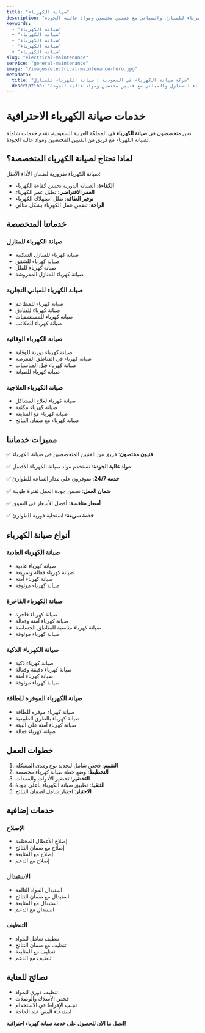 ```yaml
---
title: "صيانة الكهرباء"
description: "خدمات صيانة الكهرباء للمنازل والمباني مع فنيين مختصين ومواد عالية الجودة"
keywords:
  - "صيانة الكهرباء"
  - "صيانة الكهرباء"
  - "صيانة الكهرباء"
  - "صيانة الكهرباء"
  - "صيانة الكهرباء"
slug: "electrical-maintenance"
service: "general-maintenance"
image: "/images/electrical-maintenance-hero.jpg"
metadata:
  title: "شركة صيانة الكهرباء في السعودية | صيانة الكهرباء للمنازل"
  description: "أفضل شركة صيانة كهرباء في السعودية. خدمات صيانة الكهرباء للمنازل والمباني مع فنيين مختصين ومواد عالية الجودة."
---
```


# خدمات صيانة الكهرباء الاحترافية

نحن متخصصون في **صيانة الكهرباء** في المملكة العربية السعودية، نقدم خدمات شاملة لصيانة الكهرباء مع فريق من الفنيين المختصين ومواد عالية الجودة.

## لماذا تحتاج لصيانة الكهرباء المتخصصة؟

صيانة الكهرباء ضرورية لضمان الأداء الأمثل:

- **الكفاءة**: الصيانة الدورية تحسن كفاءة الكهرباء
- **العمر الافتراضي**: تطيل عمر الكهرباء
- **توفير الطاقة**: تقلل استهلاك الكهرباء
- **الراحة**: تضمن عمل الكهرباء بشكل مثالي

## خدماتنا المتخصصة

### صيانة الكهرباء للمنازل
- صيانة كهرباء للمنازل السكنية
- صيانة كهرباء للشقق
- صيانة كهرباء للفلل
- صيانة كهرباء للمنازل المفروشة

### صيانة الكهرباء للمباني التجارية
- صيانة كهرباء للمطاعم
- صيانة كهرباء للفنادق
- صيانة كهرباء للمستشفيات
- صيانة كهرباء للمكاتب

### صيانة الكهرباء الوقائية
- صيانة كهرباء دورية للوقاية
- صيانة كهرباء في المناطق المعرضة
- صيانة كهرباء قبل المناسبات
- صيانة كهرباء للصيانة

### صيانة الكهرباء العلاجية
- صيانة كهرباء لعلاج المشاكل
- صيانة كهرباء مكثفة
- صيانة كهرباء مع المتابعة
- صيانة كهرباء مع ضمان النتائج

## مميزات خدماتنا

✅ **فنيون مختصون**: فريق من الفنيين المتخصصين في صيانة الكهرباء

✅ **مواد عالية الجودة**: نستخدم مواد صيانة الكهرباء الأفضل

✅ **خدمة 24/7**: متوفرون على مدار الساعة للطوارئ

✅ **ضمان العمل**: نضمن جودة العمل لفترة طويلة

✅ **أسعار منافسة**: أفضل الأسعار في السوق

✅ **خدمة سريعة**: استجابة فورية للطوارئ

## أنواع صيانة الكهرباء

### صيانة الكهرباء العادية
- صيانة كهرباء عادية
- صيانة كهرباء فعالة وسريعة
- صيانة كهرباء آمنة
- صيانة كهرباء موثوقة

### صيانة الكهرباء الفاخرة
- صيانة كهرباء فاخرة
- صيانة كهرباء آمنة وفعالة
- صيانة كهرباء مناسبة للمناطق الحساسة
- صيانة كهرباء موثوقة

### صيانة الكهرباء الذكية
- صيانة كهرباء ذكية
- صيانة كهرباء دقيقة وفعالة
- صيانة كهرباء آمنة
- صيانة كهرباء موثوقة

### صيانة الكهرباء الموفرة للطاقة
- صيانة كهرباء موفرة للطاقة
- صيانة كهرباء بالطرق الطبيعية
- صيانة كهرباء آمنة على البيئة
- صيانة كهرباء فعالة

## خطوات العمل

1. **التقييم**: فحص شامل لتحديد نوع ومدى المشكلة
2. **التخطيط**: وضع خطة صيانة كهرباء مخصصة
3. **التحضير**: تحضير الأدوات والمعدات
4. **التنفيذ**: تطبيق صيانة الكهرباء بأعلى جودة
5. **الاختبار**: اختبار شامل لضمان النتائج

## خدمات إضافية

### الإصلاح
- إصلاح الأعطال المختلفة
- إصلاح مع ضمان النتائج
- إصلاح مع المتابعة
- إصلاح مع الدعم

### الاستبدال
- استبدال المواد التالفة
- استبدال مع ضمان النتائج
- استبدال مع المتابعة
- استبدال مع الدعم

### التنظيف
- تنظيف شامل للمواد
- تنظيف مع ضمان النتائج
- تنظيف مع المتابعة
- تنظيف مع الدعم

## نصائح للعناية

- تنظيف دوري للمواد
- فحص الأسلاك والوصلات
- تجنب الإفراط في الاستخدام
- استدعاء الفني عند الحاجة

**اتصل بنا الآن للحصول على خدمة صيانة كهرباء احترافية!**
